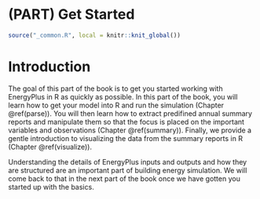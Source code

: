 # (PART) Get Started {-}

```r
source("_common.R", local = knitr::knit_global())
```

# Introduction {#get-started}

The goal of this part of the book is to get you started working with EnergyPlus in R as quickly as possible. In this part of the book, you will learn how to get your model into R and run the simulation (Chapter \@ref(parse)). You will then learn how to  extract predifined annual summary reports and manipulate them so that the focus is placed on the important variables and observations (Chapter \@ref(summary)). Finally, we provide a gentle introduction to visualizing the data from the summary reports in R (Chapter \@ref(visualize)).

Understanding the details of EnergyPlus inputs and outputs and how they are structured are an important part of building energy simulation. We will come back to that in the next part of the book once we have gotten you started up with the basics. 


